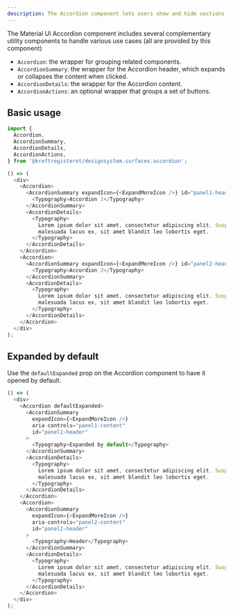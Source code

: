 ```yaml
---
description: The Accordion component lets users show and hide sections of related content on a page.
---
```



The Material UI Accordion component includes several complementary utility components to handle various use cases (all are provided by this component)

- `Accordion`: the wrapper for grouping related components.
- `AccordionSummary`: the wrapper for the Accordion header, which expands or collapses the content when clicked.
- `AccordionDetails`: the wrapper for the Accordion content.
- `AccordionActions`: an optional wrapper that groups a set of buttons.

## Basic usage

```ts
import {
  Accordion,
  AccordionSummary,
  AccordionDetails,
  AccordionActions,
} from '@kreftregisteret/designsystem.surfaces.accordion';
```

```js live
() => (
  <div>
    <Accordion>
      <AccordionSummary expandIcon={<ExpandMoreIcon />} id="panel1-header">
        <Typography>Accordion 1</Typography>
      </AccordionSummary>
      <AccordionDetails>
        <Typography>
          Lorem ipsum dolor sit amet, consectetur adipiscing elit. Suspendisse
          malesuada lacus ex, sit amet blandit leo lobortis eget.
        </Typography>
      </AccordionDetails>
    </Accordion>
    <Accordion>
      <AccordionSummary expandIcon={<ExpandMoreIcon />} id="panel2-header">
        <Typography>Accordion 2</Typography>
      </AccordionSummary>
      <AccordionDetails>
        <Typography>
          Lorem ipsum dolor sit amet, consectetur adipiscing elit. Suspendisse
          malesuada lacus ex, sit amet blandit leo lobortis eget.
        </Typography>
      </AccordionDetails>
    </Accordion>
  </div>
);
```

## Expanded by default

Use the `defaultExpanded` prop on the Accordion component to have it opened by default.

```js live
() => (
  <div>
    <Accordion defaultExpanded>
      <AccordionSummary
        expandIcon={<ExpandMoreIcon />}
        aria-controls="panel1-content"
        id="panel1-header"
      >
        <Typography>Expanded by default</Typography>
      </AccordionSummary>
      <AccordionDetails>
        <Typography>
          Lorem ipsum dolor sit amet, consectetur adipiscing elit. Suspendisse
          malesuada lacus ex, sit amet blandit leo lobortis eget.
        </Typography>
      </AccordionDetails>
    </Accordion>
    <Accordion>
      <AccordionSummary
        expandIcon={<ExpandMoreIcon />}
        aria-controls="panel2-content"
        id="panel2-header"
      >
        <Typography>Header</Typography>
      </AccordionSummary>
      <AccordionDetails>
        <Typography>
          Lorem ipsum dolor sit amet, consectetur adipiscing elit. Suspendisse
          malesuada lacus ex, sit amet blandit leo lobortis eget.
        </Typography>
      </AccordionDetails>
    </Accordion>
  </div>
);
```
